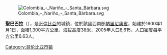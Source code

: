 [[Image:Colombia_-_Nariño_-_Santa_Bárbara.svg|right]]

'''聖巴巴拉'''（{{lang-es|Santa Bárbara}}），是[[哥倫比亞|哥倫比亞]]的城鎮，位於該國西南部[[納里尼奧省|納里尼奧省]]，始建於1600年1月1日，面積1,300平方公里，海拔高度38米，2005年人口8,615，人口密度每平方公里6.63人。

{{coord|2.44444|N|77.9717|W|source:kolossus-itwiki|display=title}}

{{Colombia-geo-stub}}
[[Category:哥伦比亚市镇|Category:哥伦比亚市镇]]